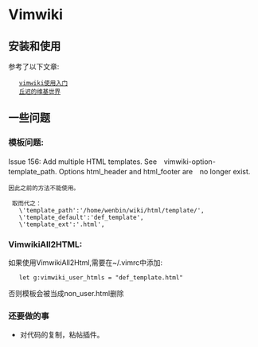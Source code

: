 =Vimwiki =
== 安装和使用==
参考了以下文章:</br>
    [[http://www.ruchee.com/code/linux/vim/2011-05-18.html|vimwiki使用入门]]   
    [[http://wiki.ktmud.com/|丘迟的维基世界]]
== 一些问题==
=== 模板问题:　===
Issue 156: Add multiple HTML templates. See　vimwiki-option-template_path. Options html_header and html_footer are　no longer exist.
 因此之前的方法不能使用。

  取而代之：
    \'template_path':'/home/wenbin/wiki/html/template/',
    \'template_default':'def_template',
    \'template_ext':'.html',
===VimwikiAll2HTML:===
如果使用VimwikiAll2Html,需要在~/.vimrc中添加:
    let g:vimwiki_user_htmls = "def_template.html"
否则模板会被当成non_user.html删除
=== 还要做的事 ===
* 对代码的复制，粘帖插件。

